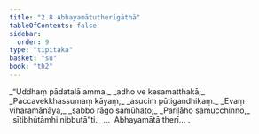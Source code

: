 ```yaml
---
title: "2.8 Abhayamātutherīgāthā"
tableOfContents: false
sidebar:
  order: 9
type: "tipitaka"
basket: "su"
book: "th2"
---
```



<DynamicBreadcrumb />

<Division number="33" book="th2">

<Paragraph number="60" type="verses" book="th2">
_“Uddhaṃ pādatalā amma,_  
_adho ve kesamatthakā;_  
_Paccavekkhassumaṃ kāyaṃ,_  
_asuciṃ pūtigandhikaṃ._  

</Paragraph>

</Division>
<Division number="34" book="th2">

<Paragraph number="61" type="verses" book="th2">
_Evaṃ viharamānāya,_  
_sabbo rāgo samūhato;_  
_Pariḷāho samucchinno,_  
_sītibhūtāmhi nibbutā”ti._  


</Paragraph>
</Division>

<Paragraph number="62" type="center" book="th2">
…  Abhayamātā therī… .
</Paragraph>